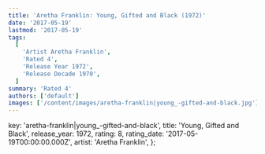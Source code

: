 ```yaml
---
title: 'Aretha Franklin: Young, Gifted and Black (1972)'
date: '2017-05-19'
lastmod: '2017-05-19'
tags:
  [
    'Artist Aretha Franklin',
    'Rated 4',
    'Release Year 1972',
    'Release Decade 1970',
  ]
summary: 'Rated 4'
authors: ['default']
images: ['/content/images/aretha-franklin|young_-gifted-and-black.jpg']
---
```


  key: 'aretha-franklin|young_-gifted-and-black',
  title: 'Young, Gifted and Black',
  release_year: 1972,
  rating: 8,
  rating_date: '2017-05-19T00:00:00.000Z',
  artist: 'Aretha Franklin',
};

<MusicRating data={data} />
